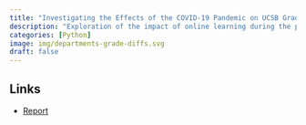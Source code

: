 ```yaml
---
title: "Investigating the Effects of the COVID-19 Pandemic on UCSB Grades"
description: "Exploration of the impact of online learning during the pandemic on UCSB students’ grades"
categories: [Python]
image: img/departments-grade-diffs.svg
draft: false
---
```


## Links

-   [Report](../../files/ucsb-grades.html)
